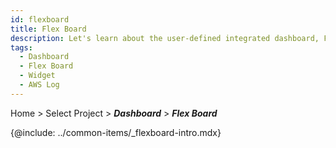 ```yaml
---
id: flexboard
title: Flex Board
description: Let's learn about the user-defined integrated dashboard, Flex board.
tags:
  - Dashboard
  - Flex Board
  - Widget
  - AWS Log
---
```


Home > Select Project > **_Dashboard_** > **_Flex Board_**

{@include: ../common-items/_flexboard-intro.mdx}  
